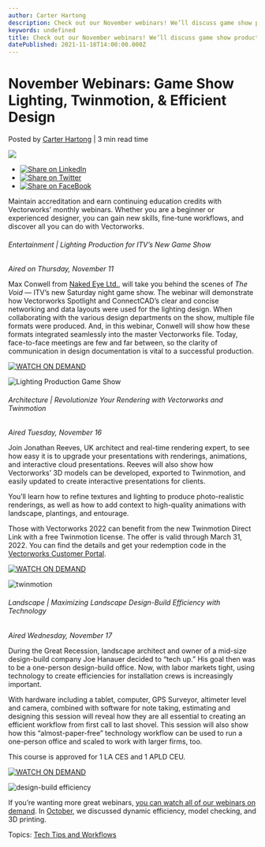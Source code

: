 ```yaml
---
author: Carter Hartong
description: Check out our November webinars! We’ll discuss game show production, Twinmotion renderings, and design-build efficiency.
keywords: undefined
title: Check out our November webinars! We’ll discuss game show production, Twinmotion renderings, and design-build efficiency. 
datePublished: 2021-11-18T14:00:00.000Z
---
```

  

# November Webinars: Game Show Lighting, Twinmotion, & Efficient Design

 Posted by [Carter Hartong](https://blog.vectorworks.net/author/carter-hartong) | 3 min read time 

![](https://blog.vectorworks.net/hubfs/Blog%20Images/211111_November%20Webinars/November%20Web%201.jpg) 

* [![Share on LinkedIn](https://2659751.fs1.hubspotusercontent-na1.net/hubfs/2659751/michaelDemo/share-LI.png)](http://www.linkedin.com/shareArticle?mini=true&url=https%3A%2F%2Fblog.vectorworks.net%2Fvectorworks-webinars-november-2021)
* [![Share on Twitter](https://2659751.fs1.hubspotusercontent-na1.net/hubfs/2659751/michaelDemo/share-TW.png)](https://www.twitter.com/share?text=November%20Webinars:%20Game%20Show%20Lighting,%20Twinmotion,%20&%20Efficient%20Design&url=https%3A%2F%2Fblog.vectorworks.net%2Fvectorworks-webinars-november-2021&via=PMGTweets)
* [![Share on FaceBook](https://2659751.fs1.hubspotusercontent-na1.net/hubfs/2659751/michaelDemo/share-FB.png)](https://www.facebook.com/sharer/sharer.php?u=https%3A%2F%2Fblog.vectorworks.net%2Fvectorworks-webinars-november-2021)

Maintain accreditation and earn continuing education credits with Vectorworks’ monthly webinars. Whether you are a beginner or experienced designer, you can gain new skills, fine-tune workflows, and discover all you can do with Vectorworks.

###### Entertainment | Lighting Production for ITV’s New Game Show

_Aired on Thursday, November 11_

Max Conwell from [Naked Eye Ltd.](https://www.nakedeyelighting.com/), will take you behind the scenes of _The Void_ — ITV’s new Saturday night game show. The webinar will demonstrate how Vectorworks Spotlight and ConnectCAD’s clear and concise networking and data layouts were used for the lighting design. When collaborating with the various design departments on the show, multiple file formats were produced. And, in this webinar, Conwell will show how these formats integrated seamlessly into the master Vectorworks file. Today, face-to-face meetings are few and far between, so the clarity of communication in design documentation is vital to a successful production.

[![WATCH ON DEMAND](https://no-cache.hubspot.com/cta/default/3018241/25688726-ce67-499c-b305-8a8a99da4b2e.png)](https://cta-redirect.hubspot.com/cta/redirect/3018241/25688726-ce67-499c-b305-8a8a99da4b2e) 

![Lighting Production Game Show](https://blog.vectorworks.net/hs-fs/hubfs/Blog%20Images/211111_November%20Webinars/November%20Web%201.jpg?width=1440&name=November%20Web%201.jpg)

###### Architecture | Revolutionize Your Rendering with Vectorworks and Twinmotion

_Aired Tuesday, November 16_ 

Join Jonathan Reeves, UK architect and real-time rendering expert, to see how easy it is to upgrade your presentations with renderings, animations, and interactive cloud presentations. Reeves will also show how Vectorworks’ 3D models can be developed, exported to Twinmotion, and easily updated to create interactive presentations for clients.

You’ll learn how to refine textures and lighting to produce photo-realistic renderings, as well as how to add context to high-quality animations with landscape, plantings, and entourage.

Those with Vectorworks 2022 can benefit from the new Twinmotion Direct Link with a free Twinmotion license. The offer is valid through March 31, 2022\. You can find the details and get your redemption code in the [Vectorworks Customer Portal](https://sso.vectorworks.net/accounts/login/?next=https%3A//customers.vectorworks.net/offers).

[![WATCH ON DEMAND](https://no-cache.hubspot.com/cta/default/3018241/2ad0c6d2-eb62-4d1e-a06d-aa2d70b68b9f.png)](https://cta-redirect.hubspot.com/cta/redirect/3018241/2ad0c6d2-eb62-4d1e-a06d-aa2d70b68b9f) 

![twinmotion](https://blog.vectorworks.net/hs-fs/hubfs/Blog%20Images/211111_November%20Webinars/November%20Web%202.png?width=1440&name=November%20Web%202.png)

###### Landscape | Maximizing Landscape Design-Build Efficiency with Technology

_Aired Wednesday, November 17_ 

During the Great Recession, landscape architect and owner of a mid-size design-build company Joe Hanauer decided to “tech up.” His goal then was to be a one-person design-build office. Now, with labor markets tight, using technology to create efficiencies for installation crews is increasingly important. 

With hardware including a tablet, computer, GPS Surveyor, altimeter level and camera, combined with software for note taking, estimating and designing this session will reveal how they are all essential to creating an efficient workflow from first call to last shovel. This session will also show how this “almost-paper-free” technology workflow can be used to run a one-person office and scaled to work with larger firms, too.

This course is approved for 1 LA CES and 1 APLD CEU.

[![WATCH ON DEMAND](https://no-cache.hubspot.com/cta/default/3018241/942dc672-5173-424a-8a24-a68cf9b98e02.png)](https://cta-redirect.hubspot.com/cta/redirect/3018241/942dc672-5173-424a-8a24-a68cf9b98e02) 

![design-build efficiency](https://blog.vectorworks.net/hs-fs/hubfs/Blog%20Images/211111_November%20Webinars/November%20Web%203.png?width=1440&name=November%20Web%203.png)

If you’re wanting more great webinars, [you can watch all of our webinars on demand](https://university.vectorworks.net/). In [October](../../../net/vectorworks/blog/vectorworks-webinars-october-2021.html), we discussed dynamic efficiency, model checking, and 3D printing.

 Topics: [Tech Tips and Workflows](https://blog.vectorworks.net/topic/tech-tips-and-workflows) 

  